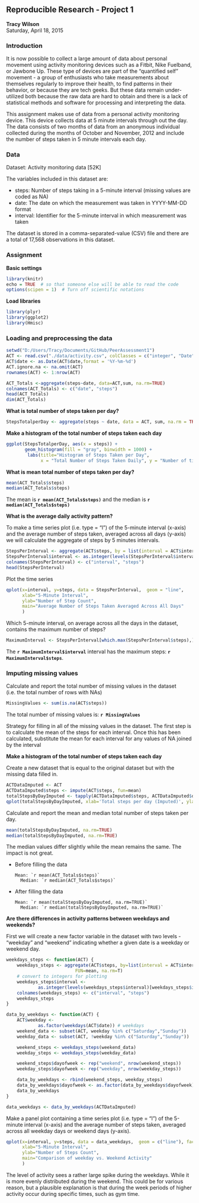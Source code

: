 <H2>Reproducible Research - Project 1</H1>
<p><b>Tracy Wilson</b></br>
Saturday, April 18, 2015</p>


<h3>Introduction</h3>

<p>It is now possible to collect a large amount of data about personal movement using activity monitoring devices such as a Fitbit, Nike Fuelband, or Jawbone Up. These type of devices are part of the "quantified self" movement - a group of enthusiasts who take measurements about themselves regularly to improve their health, to find patterns in their behavior, or because they are tech geeks. But these data remain under-utilized both because the raw data are hard to obtain and there is a lack of statistical methods and software for processing and interpreting the data.</p>

<p>This assignment makes use of data from a personal activity monitoring device. This device collects data at 5 minute intervals through out the day. The data consists of two months of data from an anonymous individual collected during the months of October and November, 2012 and include the number of steps taken in 5 minute intervals each day.</p>

<h3>Data</h3>

<p>Dataset: Activity monitoring data [52K]</p>

<p>The variables included in this dataset are:</p>

<ul>
<li>steps: Number of steps taking in a 5-minute interval (missing values are coded as NA)</li>
<li>date: The date on which the measurement was taken in YYYY-MM-DD format</li>
<li>interval: Identifier for the 5-minute interval in which measurement was taken</li>
</ul>

<p>The dataset is stored in a comma-separated-value (CSV) file and there are a total of 17,568 observations in this dataset.</p>

<h3>Assignment</h3>

<b>Basic settings</b>
```r
library(knitr)
echo = TRUE  # so that someone else will be able to read the code
options(scipen = 1)  # Turn off scientific notations
```

<b>Load libraries</b>
```r
library(plyr)
library(ggplot2)
library(Hmisc)
```

<h3>Loading and preprocessing the data</h3>

```r
setwd("D:/Users/Tracy/Documents/GitHub/PeerAssessment1")
ACT <- read.csv("./data/activity.csv", colClasses = c("integer", "Date", "factor"))
ACT$date <- as.Date(ACT$date,format = '%Y-%m-%d')
ACT.ignore.na <- na.omit(ACT)
rownames(ACT) <- 1:nrow(ACT)

ACT_Totals <-aggregate(steps~date, data=ACT,sum, na.rm=TRUE)
colnames(ACT_Totals) <- c("date", "steps")
head(ACT_Totals)
dim(ACT_Totals)
```

<p><b>What is total number of steps taken per day?</b></p>

```r
StepsTotalperDay <- aggregate(steps ~ date, data = ACT, sum, na.rm = TRUE)
```


<p><b>Make a histogram of the total number of steps taken each day</b></p>

```r
ggplot(StepsTotalperDay, aes(x = steps)) + 
       geom_histogram(fill = "gray", binwidth = 1000) + 
        labs(title="Histogram of Steps Taken per Day", 
             x = "Total Number of Steps Taken Daily", y = "Number of times in a day(Count)") + theme_bw() 
```

<p><b>What is mean total number of steps taken per day?</b></p>

```r
mean(ACT_Totals$steps)
median(ACT_Totals$steps)
```

The mean is <b>`r mean(ACT_Totals$steps)`</b> and the median is <b>`r median(ACT_Totals$steps)`</b>


<p><b>What is the average daily activity pattern?</b></p>

<p>To make a time series plot (i.e. type = "l") of the 5-minute interval (x-axis) and the average number of steps taken, averaged across all days (y-axis) we will calculate the aggregate of steps by 5 minutes intervals.</p>

```r
StepsPerInterval <- aggregate(ACT$steps, by = list(interval = ACT$interval), FUN=mean, na.rm=TRUE)
StepsPerInterval$interval <- as.integer(levels(StepsPerInterval$interval) [StepsPerInterval$interval])
colnames(StepsPerInterval) <- c("interval", "steps")
head(StepsPerInterval)
```

<p>Plot the time series</p>

```r
qplot(x=interval, y=steps, data = StepsPerInterval,  geom = "line",
      xlab="5-Minute Interval",
      ylab="Number of Step Count",
      main="Average Number of Steps Taken Averaged Across All Days"
      )
````

<p>Which 5-minute interval, on average across all the days in the dataset, contains the maximum number of steps?</b>

```r
MaximumInterval <- StepsPerInterval[which.max(StepsPerInterval$steps),]
```

The <b>`r MaximumInterval$interval`</b> interval has the maximum steps:  <b>`r MaximumInterval$steps`</b>.


<h3>Imputing missing values</h3>

<p>Calculate and report the total number of missing values in the dataset (i.e. the total number of rows with NAs)</p>

```r
MissingValues <- sum(is.na(ACT$steps))
```

The total number of missing values is: <b>`r MissingValues`</b> 

<p>Strategy for filling in all of the missing values in the dataset.  The first step is to calculate the mean of the steps for each interval.  Once this has been calculated, substitute the mean for each interval for any values of NA joined by the interval</p>

<p><b>Make a histogram of the total number of steps taken each day</b></p>

<p>Create a new dataset that is equal to the original dataset but with the missing data filled in.</p>

```r
ACTDataImputed <- ACT
ACTDataImputed$steps <- impute(ACT$steps, fun=mean)
totalStepsByDayImputed <- tapply(ACTDataImputed$steps, ACTDataImputed$date, sum)
qplot(totalStepsByDayImputed, xlab='Total steps per day (Imputed)', ylab='Frequency using binwith 500', binwidth=500)
```


<p>Calculate and report the mean and median total number of steps taken per day.</p>

```r
mean(totalStepsByDayImputed, na.rm=TRUE)
median(totalStepsByDayImputed, na.rm=TRUE)
```

<p>The median values differ slightly while the mean remains the same.  The impact is not great.</p>

<ul>
  <li>Before filling the data</li>
      Mean: `r mean(ACT_Totals$steps)`  
      Median: `r median(ACT_Totals$steps)`
  <li>After filling the data</li>
      Mean: `r mean(totalStepsByDayImputed, na.rm=TRUE)`  
      Median: `r median(totalStepsByDayImputed, na.rm=TRUE)`
</ul>


<p><b>Are there differences in activity patterns between weekdays and weekends?</b></p>

<p>First we will create a new factor variable in the dataset with two levels - "weekday" and "weekend" indicating whether a given date is a weekday or weekend day.</p>

```r
weekdays_steps <- function(ACT) {
    weekdays_steps <- aggregate(ACT$steps, by=list(interval = ACT$interval),
                          FUN=mean, na.rm=T)
    # convert to integers for plotting
    weekdays_steps$interval <- 
            as.integer(levels(weekdays_steps$interval)[weekdays_steps$interval])
    colnames(weekdays_steps) <- c("interval", "steps")
    weekdays_steps
}

data_by_weekdays <- function(ACT) {
    ACT$weekday <- 
            as.factor(weekdays(ACT$date)) # weekdays
    weekend_data <- subset(ACT, weekday %in% c("Saturday","Sunday"))
    weekday_data <- subset(ACT, !weekday %in% c("Saturday","Sunday"))

    weekend_steps <- weekdays_steps(weekend_data)
    weekday_steps <- weekdays_steps(weekday_data)

    weekend_steps$dayofweek <- rep("weekend", nrow(weekend_steps))
    weekday_steps$dayofweek <- rep("weekday", nrow(weekday_steps))

    data_by_weekdays <- rbind(weekend_steps, weekday_steps)
    data_by_weekdays$dayofweek <- as.factor(data_by_weekdays$dayofweek)
    data_by_weekdays
}

data_weekdays <- data_by_weekdays(ACTDataImputed)
```

<p>Make a panel plot containing a time series plot (i.e. type = "l") of the 5-minute interval (x-axis) and the average number of steps taken, averaged across all weekday days or weekend days (y-axis).</p>

```r
qplot(x=interval, y=steps, data = data_weekdays,  geom = c("line"), facets = dayofweek~.,
      xlab="5-Minute Interval",
      ylab="Number of Steps Count",
      main="Comparison of weekday vs. Weekend Activity"
      )
```

<p>The level of activity sees a rather large spike during the weekdays.  While it is more evenly distributed during the weekend.  This could be for various reason, but a plausible explanation is that during the week periods of higher activity occur during specific times, such as gym time.</p>
